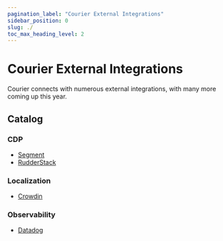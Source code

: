 ```yaml
---
pagination_label: "Courier External Integrations"
sidebar_position: 0
slug: ./
toc_max_heading_level: 2
---
```


# Courier External Integrations

Courier connects with numerous external integrations, with many more coming up this year.

## Catalog

### CDP

- <a href="https://segment.com/catalog/integrations/courier/">Segment</a>
- <a href="https://www.rudderstack.com/docs/destinations/streaming-destinations/courier/">RudderStack</a>

### Localization

- <a href="https://store.crowdin.com/courier">Crowdin</a>

### Observability

- <a href="https://www.courier.com/blog/notification-observability-datadog-integration/">Datadog</a>